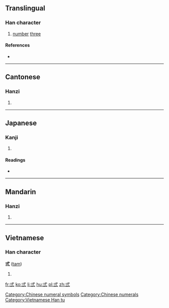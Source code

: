 ==Translingual==

===Han character===
{{Han char|rn=56|rad=弋|as=03|sn=6|four=|canj=戈心一一一 (IPMMM)|ids=⿹[[弋]][[三]]}}

# [[number]] [[three]]

====References====
* {{Han ref|kx=0355.050|dkj=09662|dj=0670.230|hdz=10558.060|uh=5F0E|ud=24334}}

[[Category:Chinese numeral symbols]]
[[Category:Chinese numerals]]

----

==Cantonese==

===Hanzi===
{{yue-hanzi|jyut=[[saam1]], [[saam3]]|y=saam1, saam3}}

# {{defn|lang=yue|sort=弋03}}

----

==Japanese==

===Kanji===
{{ja-kanji|grade=|rs=弋03}}

# {{defn|lang=ja|sort=弋03}}

====Readings====
* {{ja-readings|on=[[さん]] (san)|kun=[[み]] (mi), [[みつ]] (mitsu), [[みっつ]] (mittsu)}}

----

==Mandarin==

===Hanzi===
{{cmn-hanzi|pin=[[sān]] ([[san1]])|wg=san<sup>1</sup>}}

# {{defn|lang=cmn|sort=弋03}}

----

==Vietnamese==

===Han character===
'''弎''' ([[tam]])

# {{defn|lang=vi}}

[[Category:Vietnamese Han tu]]

[[fr:弎]]
[[ko:弎]]
[[li:弎]]
[[hu:弎]]
[[pl:弎]]
[[zh:弎]]